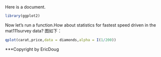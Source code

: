 Here is a document.

```r
library(ggplot2)
```
Now let's run a function.How about statistics for fastest speed driven in the mat111survey data?
图如下：
```r
qplot(carat,price,data = diamonds,alpha = I(1/200))
```

***Copyright by EricDoug
